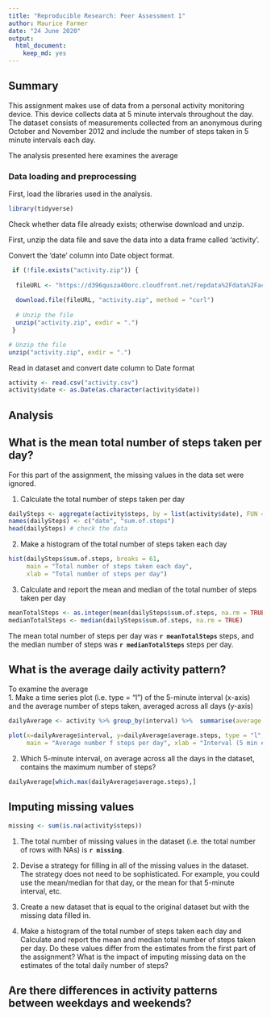 ```yaml
---
title: "Reproducible Research: Peer Assessment 1"
author: Maurice Farmer
date: "24 June 2020"
output: 
  html_document: 
    keep_md: yes
---
```

## Summary  
This assignment makes use of data from a personal activity monitoring device. This device collects data at 5 minute intervals throughout the day. The dataset consists of measurements collected from an anonymous during October and November 2012 and include the number of steps taken in 5 minute intervals each day.  

The analysis presented here examines the average

### Data loading and preprocessing  
First, load the libraries used in the analysis.  

```r
library(tidyverse)
```


Check whether data file already exists; otherwise download and unzip. 

First, unzip the data file and save the data into a data frame called 'activity'.  

Convert the 'date' column into Date object format.
```r
 if (!file.exists("activity.zip")) {
  
  fileURL <- "https://d396qusza40orc.cloudfront.net/repdata%2Fdata%2Factivity.zip"
  
  download.file(fileURL, "activity.zip", method = "curl")
  
  # Unzip the file
  unzip("activity.zip", exdir = ".")
 }

# Unzip the file
unzip("activity.zip", exdir = ".")
```

Read in dataset and convert date column to Date format
```r
activity <- read.csv("activity.csv")
activity$date <- as.Date(as.character(activity$date))
```

## Analysis

## What is the mean total number of steps taken per day?

For this part of the assignment, the missing values in the data set were ignored.  

1. Calculate the total number of steps taken per day  
```r
dailySteps <- aggregate(activity$steps, by = list(activity$date), FUN = sum)
names(dailySteps) <- c("date", "sum.of.steps")
head(dailySteps) # check the data
```

2. Make a histogram of the total number of steps taken each day  

```r

hist(dailySteps$sum.of.steps, breaks = 61, 
     main = "Total number of steps taken each day", 
     xlab = "Total number of steps per day")

```
3. Calculate and report the mean and median of the total number of steps taken per day
```r

meanTotalSteps <- as.integer(mean(dailySteps$sum.of.steps, na.rm = TRUE))
medianTotalSteps <- median(dailySteps$sum.of.steps, na.rm = TRUE)
```

The mean total number of steps per day was **`r meanTotalSteps`** steps, and the median number of steps was **`r medianTotalSteps`** steps per day.

## What is the average daily activity pattern?

To examine the average   
1. Make a time series plot (i.e. type = "l") of the 5-minute interval (x-axis) and the average number of steps taken, averaged across all days (y-axis)

```r

dailyAverage <- activity %>% group_by(interval) %>%  summarise(average.steps = mean(steps, na.rm = TRUE))

plot(x=dailyAverage$interval, y=dailyAverage$average.steps, type = "l", 
     main = "Average number f steps per day", xlab = "Interval (5 min each)", ylab = "Average step number")


```

2. Which 5-minute interval, on average across all the days in the dataset, contains the maximum number of steps?

```r

dailyAverage[which.max(dailyAverage$average.steps),]

```

## Imputing missing values

```r

missing <- sum(is.na(activity$steps))
```

1. The total number of missing values in the dataset (i.e. the total number of rows with NAs) is **`r missing`**.  

2. Devise a strategy for filling in all of the missing values in the dataset. The strategy does not need to be sophisticated. For example, you could use the mean/median for that day, or the mean for that 5-minute interval, etc.
3. Create a new dataset that is equal to the original dataset but with the missing data filled in.
4. Make a histogram of the total number of steps taken each day and Calculate and report the mean and median total number of steps taken per day. Do these values differ from the estimates from the first part of the assignment? What is the impact of imputing missing data on the estimates of the total daily number of steps?

## Are there differences in activity patterns between weekdays and weekends?
